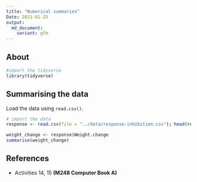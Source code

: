 ```yaml
---
title: "Numerical summaries"
Date: 2021-01-25
output:
  md_document:
    variant: gfm
---
```


## About

```r
#import the tidyverse
library(tidyverse)
```

## Summarising the data

Load the data using `read.csv()`.

```r
# import the data
response <- read.csv(file = "../data/response-inhibition.csv"); head(response)
```

```r
weight_change <- response$Weight.change
summarise(weight_change)
```


## References

- Activities 14, 15 **(M248 Computer Book A)**
